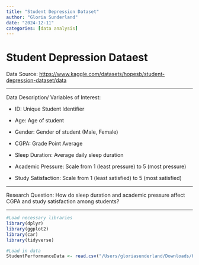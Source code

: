 ```yaml
---
title: "Student Depression Dataset"
author: "Gloria Sunderland"
date: "2024-12-11"
categories: [data analysis]
---
```


# Student Depression Dataest

Data Source: [[https://www.kaggle.com/datasets/hopesb/student-depression-dataset/data]{.underline}](https://www.kaggle.com/datasets/hopesb/student-depression-dataset/data)

---

Data Description/ Variables of Interest:

-   ID: Unique Student Identifier

-   Age: Age of student

-   Gender: Gender of student (Male, Female)

-   CGPA: Grade Point Average

-   Sleep Duration: Average daily sleep duration

-   Academic Pressure: Scale from 1 (least pressure) to 5 (most pressure)

-   Study Satisfaction: Scale from 1 (least satisfied) to 5 (most satisfied)

---

Research Question: How do sleep duration and academic pressure affect CGPA and study satisfaction among students?

---

```r
#Load necessary libraries
library(dplyr)
library(ggplot2)
library(car)
library(tidyverse)

#Load in data
StudentPerformanceData <- read.csv("/Users/gloriasunderland/Downloads/HW11-2.Q1.csv")
```
